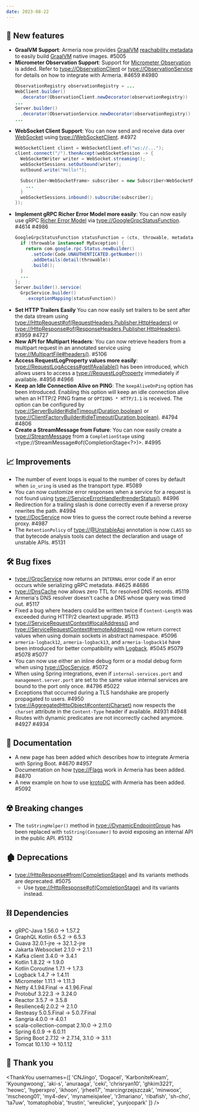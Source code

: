 ```yaml
---
date: 2023-08-22
---
```


## 🌟 New features

- **GraalVM Support**: Armeria now provides [GraalVM](https://www.graalvm.org/)
  [reachability metadata](https://www.graalvm.org/latest/reference-manual/native-image/metadata/) to easily build
  [GraalVM](https://www.graalvm.org/) native images. #5005
- **Micrometer Observation Support**: Support for [Micrometer Observation](https://micrometer.io/docs/observation) is added.
  Refer to <type://ObservationClient> or <type://ObservationService> for details on how to integrate with Armeria.  #4659 #4980
  ```java
  ObservationRegistry observationRegistry = ...
  WebClient.builder()
    .decorator(ObservationClient.newDecorator(observationRegistry))
  ...
  Server.builder()
    .decorator(ObservationService.newDecorator(observationRegistry))
  ...
  ```
- **WebSocket Client Support**: You can now send and receive data over [WebSocket](https://en.wikipedia.org/wiki/WebSocket)
  using <type://WebSocketClient>. #4972
  ```java
  WebSocketClient client = WebSocketClient.of("ws://...");
  client.connect("/").thenAccept(webSocketSession -> {
    WebSocketWriter writer = WebSocket.streaming();
    webSocketSessions.setOutbound(writer);
    outbound.write("Hello!");

    Subscriber<WebSocketFrame> subscriber = new Subscriber<WebSocketFrame>() {
      ...
    }
    webSocketSessions.inbound().subscribe(subscriber);
  });
  ```
- **Implement gRPC Richer Error Model more easily**: You can now easily use gRPC
  [Richer Error Model](https://grpc.io/docs/guides/error/#richer-error-model) via <type://GoogleGrpcStatusFunction>. #4614 #4986
  ```java
  GoogleGrpcStatusFunction statusFunction = (ctx, throwable, metadata) -> {
    if (throwable instanceof MyException) {
      return com.google.rpc.Status.newBuilder()
        .setCode(Code.UNAUTHENTICATED.getNumber())
        .addDetails(detail(throwable))
        .build();
    }
    ...
  };
  Server.builder().service(
    GrpcService.builder()
      .exceptionMapping(statusFunction))
  ```
- **Set HTTP Trailers Easily** You can now easily set trailers to be sent after the data stream using
  <type://HttpRequest#of(RequestHeaders,Publisher,HttpHeaders)> or
  <type://HttpResponse#of(ResponseHeaders,Publisher,HttpHeaders)>. #3959 #4727
- **New API for Multipart Headers**: You can now retrieve headers from a multipart request in an annotated service
  using <type://MultipartFile#headers()>. #5106
- **Access RequestLogProperty values more easily**: <type://RequestLogAccess#getIfAvailable()>
  has been introduced, which allows users to access a <type://RequestLogProperty> immediately if available. #4956 #4966
- **Keep an Idle Connection Alive on PING**: The `keepAliveOnPing` option has been introduced. Enabling this option will keep
  an idle connection alive when an HTTP/2 PING frame or `OPTIONS * HTTP/1.1` is received. The option can be configured
  by <type://ServerBuilder#idleTimeout(Duration,boolean)> or <type://ClientFactoryBuilder#idleTimeout(Duration,boolean)>. #4794 #4806
- **Create a StreamMessage from Future**: You can now easily create a <type://StreamMessage> from a `CompletionStage`
  using <type://StreamMessage#of(CompletionStage<?>)>. #4995

## 📈 Improvements

- The number of event loops is equal to the number of cores by default when `io_uring` is used as the transport type. #5089
- You can now customize error responses when a service for a request is not found
  using <type://ServiceErrorHandler#renderStatus()>. #4996
- Redirection for a trailing slash is done correctly even if a reverse proxy rewrites the path. #4994
- <type://DocService> now tries to guess the correct route behind a reverse proxy. #4987
- The `RetentionPolicy` of <type://@UnstableApi> annotation is now `CLASS` so that
  bytecode analysis tools can detect the declaration and usage of unstable APIs. #5131

## 🛠️ Bug fixes

- <type://GrpcService> now returns an `INTERNAL` error code if an error occurs while serializing gRPC metadata. #4625 #4686
- <type://DnsCache> now allows zero TTL for resolved DNS records. #5119
- Armeria's DNS resolver doesn't cache a DNS whose query was timed out. #5117
- Fixed a bug where headers could be written twice if `Content-Length` was exceeded during HTTP/2 cleartext upgrade. #5113
- <type://ServiceRequestContext#localAddress()> and <type://ServiceRequestContext#remoteAddress()> now return
  correct values when using domain sockets in abstract namespace. #5096
- `armeria-logback12`, `armeria-logback13`, and `armeria-logback14` have been introduced for better
  compatibility with [Logback](https://logback.qos.ch/). #5045 #5079 #5078 #5077
- You can now use either an inline debug form or a modal debug form when using <type://DocService>. #5072
- When using Spring integrations, even if `internal-services.port` and `management.server.port`
  are set to the same value internal services are bound to the port only once. #4796 #5022
- Exceptions that occurred during a TLS handshake are properly propagated to users. #4950
- <type://AggregatedHttpObject#content(Charset)> now respects the `charset` attribute in the
  `Content-Type` header if available. #4931  #4948
- Routes with dynamic predicates are not incorrectly cached anymore. #4927 #4934

## 📃 Documentation

- A new page has been added which describes how to integrate Armeria with Spring Boot. #4670 #4957
- Documentation on how <type://Flags> work in Armeria has been added. #4870
- A new example on how to use [krotoDC](https://github.com/mscheong01/krotoDC) with Armeria has been added. #5092

## ☢️ Breaking changes

- The `toStringHelper()` method in <type://DynamicEndpointGroup> has been replaced
  with `toString(Consumer)` to avoid exposing an internal API in the public API. #5132

## 🏚️ Deprecations

- <type://HttpResponse#from(CompletionStage)> and its variants methods are deprecated. #5075
  - Use <type://HttpResponse#of(CompletionStage)> and its variants instead.

## ⛓ Dependencies

- gRPC-Java 1.56.0 → 1.57.2
- GraphQL Kotlin 6.5.2 → 6.5.3
- Guava 32.0.1-jre → 32.1.2-jre
- Jakarta Websocket 2.1.0 → 2.1.1
- Kafka client 3.4.0 → 3.4.1
- Kotlin 1.8.22 → 1.9.0
- Kotlin Coroutine 1.7.1 → 1.7.3
- Logback 1.4.7 → 1.4.11
- Micrometer 1.11.1 → 1.11.3
- Netty 4.1.94.Final → 4.1.96.Final
- Protobuf 3.22.3 → 3.24.0
- Reactor 3.5.7 → 3.5.8
- Resilience4j 2.0.2 → 2.1.0
- Resteasy 5.0.5.Final → 5.0.7.Final
- Sangria 4.0.0 → 4.0.1
- scala-collection-compat 2.10.0 → 2.11.0
- Spring 6.0.9 → 6.0.11
- Spring Boot 2.7.12 → 2.7.14, 3.1.0 → 3.1.1
- Tomcat 10.1.10 → 10.1.12

## 🙇 Thank you

<ThankYou usernames={[
  'CNJingo',
  'Dogacel',
  'KarboniteKream',
  'Kyoungwoong',
  'aki-s',
  'anuraaga',
  'ceki',
  'chrisryan10',
  'ghkim3221',
  'heowc',
  'hyperxpro',
  'ikhoon',
  'jrhee17',
  'marcingrzejszczak',
  'minwoox',
  'mscheong01',
  'my4-dev',
  'mynameisjwlee',
  'r3mariano',
  'ribafish',
  'sh-cho',
  'ta7uw',
  'tomatophobia',
  'trustin',
  'wreulicke',
  'yunjoopark'
]} />
